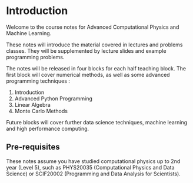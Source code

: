 # Introduction

Welcome to the course notes for Advanced Computational Physics and Machine Learning.

These notes will introduce the material covered in lectures and problems classes. They will be supplemented by lecture slides and example programming problems.

The notes will be released in four blocks for each half teaching block. The first block will cover numerical methods, as well as some advanced programming techniques :

1. Introduction
2. Advanced Python Programming
3. Linear Algebra
4. Monte Carlo Methods

Future blocks will cover further data science techniques, machine learning and high performance computing.

## Pre-requisites

These notes assume you have studied computational physics up to 2nd year (Level 5), such as PHYS20035 (Computational Physics and Data Science) or SCIF20002 (Programming and Data Analysis for Scientists).

